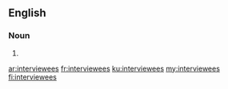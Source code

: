 ==English==

===Noun===
{{head|en|noun plural form}}

# {{plural of|interviewee|lang=en}}

[[ar:interviewees]]
[[fr:interviewees]]
[[ku:interviewees]]
[[my:interviewees]]
[[fi:interviewees]]